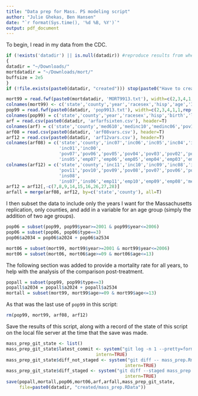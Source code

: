 ```yaml
---
title: "Data prep for Mass. PS modeling script"
author: "Julie Ghekas, Ben Hansen"
date: "`r format(Sys.time(), '%d %B, %Y')`"
output: pdf_document
---
```


To begin, I read in my data from the CDC.

```r
if (!exists('datadir') || is.null(datadir)) #reproduce results from when below were hard-coded; see dot-Renviron-template.txt
{
datadir = "~/Downloads/" 
mortdatadir = "~/Downloads/mort/"
buffsize = 2e5
}
if (!file.exists(paste0(datadir, "created"))) stop(paste0("Have to create 'created' subdir of ", datadir))

mort99 = read.fwf(paste0(mortdatadir, 'MORT9913.txt'), width=c(2,3,4,1,1,2,4,3,4), buffersize=buffsize)
colnames(mort99) <- c('state','county','year','racesex','hisp','age','ICD10cause','cause','deaths')
pop99 = read.fwf(paste0(datadir, 'pop9913.txt'), width=c(2,3,4,1,1,rep(8,14),25,1), buffersize=buffsize)
colnames(pop99) = c('state','county','year','racesex','hisp','birth','l1','a14','a59','a1014','a1519','a2024','a2534','a3544','a4554','a5564','a6574','a7584','a85','name','type')
arf = read.csv(paste0(datadir, 'arfarfsixten.csv'), header=T)
colnames(arf) = c('state','county','med610','medinc10','medinc06','pov10','pov06','ins10','ins06','unemp10','unemp06')
arf08 = read.csv(paste0(datadir, 'arf08vars.csv'), header=T)
arf12 = read.csv(paste0(datadir, 'arf12vars.csv'), header=T) 
colnames(arf08) = c('state','county','inc07','inc06','inc05','inc04','inc03','inc02',
                    'inc01','inc00',
                    'pov07','pov06','pov05','pov04','pov03','pov02','pov01','pov00',
                    'ins05','emp07','emp06','emp05','emp04','emp03','emp02','emp01','emp00')
colnames(arf12) = c('state','county','inc11','inc10','inc09','inc08','inc07','inc06','inc05',
                    'pov11','pov10','pov09','pov08','pov07','pov06','pov05','ins10','ins09',
                    'ins08',
                    'ins07','ins06','emp11','emp10','emp09','emp08','mep07','emp06','emp05')
arf12 = arf12[,-c(7,8,9,14,15,16,26,27,28)]
arfall = merge(arf08, arf12, by=c('state','county'), all=T)
```

I then subset the data to include only the years I want for the Massachusetts replication, only counties, and add in a variable for an age group (simply the addition of two age groups).

```r
pop06 = subset(pop99, pop99$year>=2001 & pop99$year<=2006)
pop06 = subset(pop06, pop06$type==3)
pop06$a2034 = pop06$a2024 + pop06$a2534

mort06 = subset(mort99, mort99$year>=2001 & mort99$year<=2006)
mort06 = subset(mort06, mort06$age>=09 & mort06$age<=13)

```

The following section was added to provide a mortality rate for all years, to help with the analysis of the comparison post-treatment.

```r
popall = subset(pop99, pop99$type==3)
popall$a2034 = popall$a2024 + popall$a2534
mortall = subset(mort99, mort99$age>=09 & mort99$age<=13)

```

As that was the last use of `pop99` in this script:
```r
rm(pop99, mort99, arf08, arf12)
```

Save the results of this script, along with a record of the state of
this script on the local file server at the time that the save was
made.

```r
mass_prep_git_state <- list()
mass_prep_git_state$latest_commit <- system("git log -n 1 --pretty=format:%h -- mass_prep.Rmd",
                                  intern=TRUE)
mass_prep_git_state$diff_not_staged <- system("git diff -- mass_prep.Rmd",
                                             intern=TRUE)
mass_prep_git_state$diff_staged <- system("git diff --staged mass_prep.Rmd",
                                             intern=TRUE)
save(popall,mortall,pop06,mort06,arf,arfall,mass_prep_git_state,
     file=paste0(datadir, "created/mass_prep.RData"))
```
 
